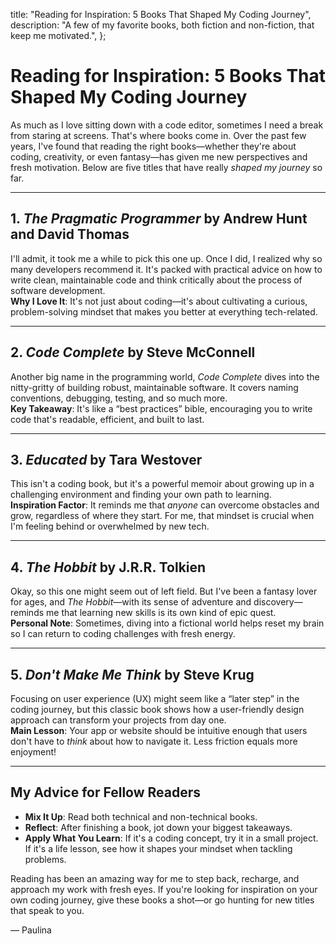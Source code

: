 
  title: "Reading for Inspiration: 5 Books That Shaped My Coding Journey",
  description:
    "A few of my favorite books, both fiction and non-fiction, that keep me motivated.",
};

# Reading for Inspiration: 5 Books That Shaped My Coding Journey

<PublicationDate date="2025-02-15T00:00:00Z" />

As much as I love sitting down with a code editor, sometimes I need a break from staring at screens. That's where books come in. Over the past few years, I've found that reading the right books—whether they're about coding, creativity, or even fantasy—has given me new perspectives and fresh motivation. Below are five titles that have really _shaped my journey_ so far.

---

## 1. _The Pragmatic Programmer_ by Andrew Hunt and David Thomas

I'll admit, it took me a while to pick this one up. Once I did, I realized why so many developers recommend it. It's packed with practical advice on how to write clean, maintainable code and think critically about the process of software development.\
**Why I Love It**: It's not just about coding—it's about cultivating a curious, problem-solving mindset that makes you better at everything tech-related.

---

## 2. _Code Complete_ by Steve McConnell

Another big name in the programming world, _Code Complete_ dives into the nitty-gritty of building robust, maintainable software. It covers naming conventions, debugging, testing, and so much more.\
**Key Takeaway**: It's like a “best practices” bible, encouraging you to write code that's readable, efficient, and built to last.

---

## 3. _Educated_ by Tara Westover

This isn't a coding book, but it's a powerful memoir about growing up in a challenging environment and finding your own path to learning.\
**Inspiration Factor**: It reminds me that _anyone_ can overcome obstacles and grow, regardless of where they start. For me, that mindset is crucial when I'm feeling behind or overwhelmed by new tech.

---

<Callout
  type="info"
  title="Did you know?"
  content="Reading about topics _outside_ of coding can boost creativity and help you see problems from different angles. Biographies, memoirs, and even works of fiction can all contribute to your growth as a developer."
/>

## 4. _The Hobbit_ by J.R.R. Tolkien

Okay, so this one might seem out of left field. But I've been a fantasy lover for ages, and _The Hobbit_—with its sense of adventure and discovery—reminds me that learning new skills is its own kind of epic quest.\
**Personal Note**: Sometimes, diving into a fictional world helps reset my brain so I can return to coding challenges with fresh energy.

---

## 5. _Don't Make Me Think_ by Steve Krug

Focusing on user experience (UX) might seem like a “later step” in the coding journey, but this classic book shows how a user-friendly design approach can transform your projects from day one.\
**Main Lesson**: Your app or website should be intuitive enough that users don't have to _think_ about how to navigate it. Less friction equals more enjoyment!

---

## My Advice for Fellow Readers

- **Mix It Up**: Read both technical and non-technical books.
- **Reflect**: After finishing a book, jot down your biggest takeaways.
- **Apply What You Learn**: If it's a coding concept, try it in a small project. If it's a life lesson, see how it shapes your mindset when tackling problems.

Reading has been an amazing way for me to step back, recharge, and approach my work with fresh eyes. If you're looking for inspiration on your own coding journey, give these books a shot—or go hunting for new titles that speak to you.

— Paulina
